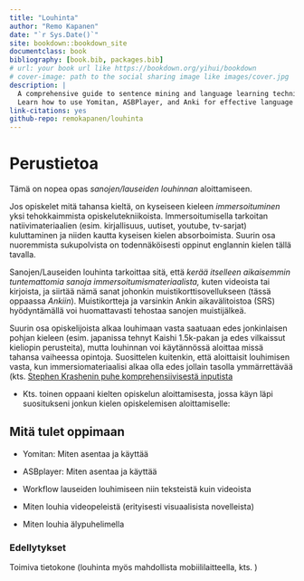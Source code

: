 ```yaml
--- 
title: "Louhinta"
author: "Remo Kapanen"
date: "`r Sys.Date()`"
site: bookdown::bookdown_site
documentclass: book
bibliography: [book.bib, packages.bib]
# url: your book url like https://bookdown.org/yihui/bookdown
# cover-image: path to the social sharing image like images/cover.jpg
description: |
  A comprehensive guide to sentence mining and language learning techniques.
  Learn how to use Yomitan, ASBPlayer, and Anki for effective language acquisition.
link-citations: yes
github-repo: remokapanen/louhinta
---
```


# Perustietoa {-}

Tämä on nopea opas *sanojen/lauseiden louhinnan* aloittamiseen. 

Jos opiskelet mitä tahansa kieltä, on kyseiseen kieleen _immersoituminen_ yksi tehokkaimmista opiskelutekniikoista. Immersoitumisella tarkoitan natiivimateriaalien (esim. kirjallisuus, uutiset, youtube, tv-sarjat) kuluttaminen ja niiden kautta kyseisen kielen absorboimista. Suurin osa nuoremmista sukupolvista on todennäköisesti oppinut englannin kielen tällä tavalla. 

Sanojen/Lauseiden louhinta tarkoittaa sitä, että _kerää itselleen aikaisemmin tuntemattomia sanoja immersoitumismateriaalista,_ kuten videoista tai kirjoista, ja siirtää nämä sanat johonkin muistikorttisovellukseen (tässä oppaassa *Ankiin*). Muistikortteja ja varsinkin Ankin aikavälitoistoa (SRS) hyödyntämällä voi huomattavasti tehostaa sanojen muistijälkeä. 

Suurin osa opiskelijoista alkaa louhimaan vasta saatuaan edes jonkinlaisen pohjan kieleen (esim. japanissa tehnyt Kaishi 1.5k-pakan ja edes vilkaissut kieliopin perusteita), mutta louhinnan voi käytännössä aloittaa missä tahansa vaiheessa opintoja. 
Suosittelen kuitenkin, että aloittaisit louhimisen vasta, kun immersiomateriaalisi alkaa olla edes jollain tasolla ymmärrettävää (kts. [Stephen Krashenin puhe komprehensiivisestä inputista](https://youtu.be/NiTsduRreug?si=Udp5c-lxH75kVLqy)

- Kts. toinen oppaani kielten opiskelun aloittamisesta, jossa käyn läpi suositukseni jonkun kielen opiskelemisen aloittamiselle: 

## Mitä tulet oppimaan {-}

- Yomitan: Miten asentaa ja käyttää

- ASBplayer: Miten asentaa ja käyttää

- Workflow lauseiden louhimiseen niin teksteistä kuin videoista 

- Miten louhia videopeleistä (erityisesti visuaalisista novelleista)

- Miten louhia älypuhelimella 

### Edellytykset {-}
Toimiva tietokone (louhinta myös mahdollista mobiililaitteella, kts. )